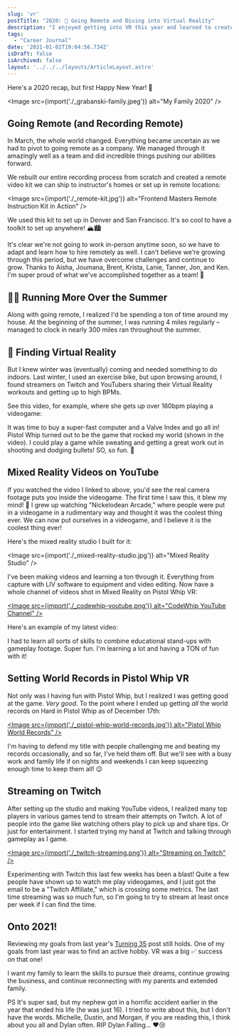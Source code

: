 ```yaml
---
slug: 'vr'
postTitle: "2020: 🥽 Going Remote and Diving into Virtual Reality"
description: "I enjoyed getting into VR this year and learned to create videos in Mixed Reality through LIV, posted them to YouTube and streamed through Twitch. And got all the world records in Pistol Whip."
tags:
  - "Career Journal"
date: '2021-01-02T19:04:56.734Z'
isDraft: false
isArchived: false
layout: '../../../layouts/ArticleLayout.astro'
---
```


Here's a 2020 recap, but first Happy New Year! 🥳

<Image src={import('./_grabanski-family.jpeg')} alt="My Family 2020" />

## Going Remote (and Recording Remote)

In March, the whole world changed. Everything became uncertain as we had to pivot to going remote as a company. We managed through it amazingly well as a team and did incredible things pushing our abilities forward.

We rebuilt our entire recording process from scratch and created a remote video kit we can ship to instructor's homes or set up in remote locations:

<Image src={import('./_remote-kit.jpg')} alt="Frontend Masters Remote Instruction Kit in Action" />

We used this kit to set up in Denver and San Francisco. It's so cool to have a toolkit to set up anywhere! 🏔🏙

It's clear we're not going to work in-person anytime soon, so we have to adapt and learn how to hire remotely as well. I can't believe we're growing through this period, but we have overcome challenges and continue to grow. Thanks to Aisha, Joumana, Brent, Krista, Lanie, Tanner, Jon, and Ken. I'm super proud of what we've accomplished together as a team! 🤩

## 🏃‍♂️ Running More Over the Summer

Along with going remote, I realized I'd be spending a ton of time around my house. At the beginning of the summer, I was running 4 miles regularly – managed to clock in nearly 300 miles ran throughout the summer. 

## 🥽 Finding Virtual Reality

But I knew winter was (eventually) coming and needed something to do indoors. Last winter, I used an exercise bike, but upon browsing around, I found streamers on Twitch and YouTubers sharing their Virtual Reality workouts and getting up to high BPMs. 

See this video, for example, where she gets up over 160bpm playing a videogame:

<YouTube id="hEMvbFtitRI" params="controls=1" />

 It was time to buy a super-fast computer and a Valve Index and go all in! Pistol Whip turned out to be the game that rocked my world (shown in the video). I could play a game while sweating and getting a great work out in shooting and dodging bullets! SO, so fun. 🥳

## Mixed Reality Videos on YouTube

If you watched the video I linked to above, you'd see the real camera footage puts you inside the videogame. The first time I saw this, it blew my mind! 🤯 I grew up watching "Nickelodean Arcade," where people were put in a videogame in a rudimentary way and thought it was the coolest thing ever. We can now put ourselves in a videogame, and I believe it is the coolest thing ever!

Here's the mixed reality studio I built for it:

<Image src={import('./_mixed-reality-studio.jpg')} alt="Mixed Reality Studio" />

I've been making videos and learning a ton through it. Everything from capture with LIV software to equipment and video editing. Now have a whole channel of videos shot in Mixed Reality on Pistol Whip VR:

[<Image src={import('./_codewhip-youtube.png')} alt="CodeWhip YouTube Channel" />](https://www.youtube.com/channel/UC5W6ZgJB40-2NUYkhuqs2GA/videos)

Here's an example of my latest video:

<YouTube id="5SPcUdBz72c" params="controls=1" />

I had to learn all sorts of skills to combine educational stand-ups with gameplay footage. Super fun. I'm learning a lot and having a TON of fun with it!

## Setting World Records in Pistol Whip VR

Not only was I having fun with Pistol Whip, but I realized I was getting good at the game. _Very good_. To the point where I ended up getting _all_ the world records on Hard in Pistol Whip as of December 17th:

[<Image src={import('./_pistol-whip-world-records.jpg')} alt="Pistol Whip World Records" />](https://twitter.com/CodeWhipTV/status/1339762948995239936)

I'm having to defend my title with people challenging me and beating my records occasionally, and so far, I've held them off. But we'll see with a busy work and family life if on nights and weekends I can keep squeezing enough time to keep them all! 😉

## Streaming on Twitch

After setting up the studio and making YouTube videos, I realized many top players in various games tend to stream their attempts on Twitch. A lot of people into the game like watching others play to pick up and share tips. Or just for entertainment. I started trying my hand at Twitch and talking through gameplay as I game.

[<Image src={import('./_twitch-streaming.png')} alt="Streaming on Twitch" />](https://www.twitch.tv/codewhip)

Experimenting with Twitch this last few weeks has been a blast! Quite a few people have shown up to watch me play videogames, and I just got the email to be a "Twitch Affiliate," which is crossing some metrics. The last time streaming was so much fun, so I'm going to try to stream at least once per week if I can find the time.

## Onto 2021!

Reviewing my goals from last year's [Turning 35](turning-35) post still holds. One of my goals from last year was to find an active hobby. VR was a big ✅ success on that one!

I want my family to learn the skills to pursue their dreams, continue growing the business, and continue reconnecting with my parents and extended family. 

PS It's super sad, but my nephew got in a horrific accident earlier in the year that ended his life (he was just 16). I tried to write about this, but I don't have the words. Michelle, Dustin, and Morgan, if you are reading this, I think about you all and Dylan often. RIP Dylan Falling... ❤️😢
